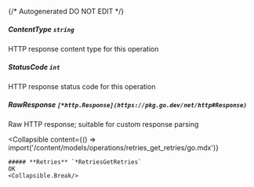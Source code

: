 {/* Autogenerated DO NOT EDIT  */}

##### **ContentType** `string`
HTTP response content type for this operation

##### **StatusCode** `int`
HTTP response status code for this operation

##### **RawResponse** `[*http.Response](https://pkg.go.dev/net/http#Response)`
Raw HTTP response; suitable for custom response parsing

<Collapsible
    content={() => import('/content/models/operations/retries_get_retries/go.mdx')}
>
    ##### **Retries** `*RetriesGetRetries`
    OK
    <Collapsible.Break/>
</Collapsible>

